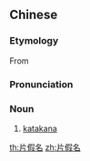 ==Chinese==
{{zh-forms|type=12}}

===Etymology===
From {{etyl|ja|zh|sort=pian4jia3ming2}} {{m|ja|片仮名|tr=かたかな, katakana||sc=Jpan}}

===Pronunciation===
{{zh-pron
|m=piànjiǎmíng
|c=pin3 gaa2 ming4
|cat=n
}}

===Noun===
{{zh-noun}}

# [[katakana]]

[[th:片假名]]
[[zh:片假名]]